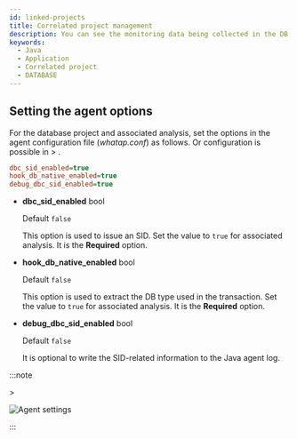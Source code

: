 ```yaml
---
id: linked-projects
title: Correlated project management
description: You can see the monitoring data being collected in the DB project by interconnecting it with the database monitoring project.
keywords:
  - Java
  - Application
  - Correlated project
  - DATABASE
---
```



<LinkprojectDesc />


<Setrole />


<Addproject />

## Setting the agent options

For the database project and associated analysis, set the options in the agent configuration file (*whatap.conf*) as follows. Or configuration is possible in <Cmdname sid="side_management" className="uitext" /> &gt; <Cmdname sid="side_agentSetting" className="uitext" />.

```ini title="whatap.conf"
dbc_sid_enabled=true
hook_db_native_enabled=true
debug_dbc_sid_enabled=true
```

- **dbc_sid_enabled** <span class='type'>bool</span> 

  Default `false`

  This option is used to issue an SID. Set the value to `true` for associated analysis. It is the **Required** option.

- **hook_db_native_enabled** <span class='type'>bool</span> 

  Default `false`

  This option is used to extract the DB type used in the transaction. Set the value to `true` for associated analysis. It is the **Required** option.

- **debug_dbc_sid_enabled** <span class='type'>bool</span> 

  Default `false`

  It is optional to write the SID-related information to the Java agent log. 

:::note

<Cmdname sid="side_management" className="uitext" /> &gt; <Cmdname sid="side_agentSetting" className="uitext" />

![Agent settings](/img/linked-projects-agent-settings.png)

:::


<APMtoDBLinkedProject />


<RemoveProject />
